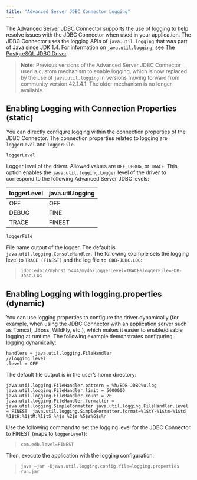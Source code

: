 ```yaml
---
title: "Advanced Server JDBC Connector Logging"
---
```


<div id="advanced_server_jdbc_connector_logging" class="registered_link"></div>


The Advanced Server JDBC Connector supports the use of logging to help resolve issues with the JDBC Connector when used in your application. The JDBC Connector uses the logging APIs of `java.util.logging` that was part of Java since JDK 1.4. For information on `java.util.logging`, see [The PostgreSQL JDBC Driver](https://jdbc.postgresql.org/documentation/head/logging.html).

> **Note:** Previous versions of the Advanced Server JDBC Connector used a custom mechanism to enable logging, which is now replaced by the use of `java.util.logging` in versions moving forward from community version 42.1.4.1. The older mechanism is no longer available.


## Enabling Logging with Connection Properties (static)



You can directly configure logging within the connection properties of the JDBC Connector. The connection properties related to logging are `loggerLevel` and `loggerFile`.

`loggerLevel`

Logger level of the driver. Allowed values are `OFF`, `DEBUG`, or `TRACE`. This option enables the `java.util.logging.Logger` level of the driver to correspond to the following Advanced Server JDBC levels:

| loggerLevel | java.util.logging |
|-------------|-------------------|
| OFF         | OFF               |
| DEBUG       | FINE              |
| TRACE       | FINEST            |

`loggerFile`

File name output of the logger. The default is `java.util.logging.ConsoleHandler`. The following example sets the logging level to `TRACE (FINEST)` and the log file `to EDB-JDBC.LOG`:

> `jdbc:edb://myhost:5444/mydb?loggerLevel=TRACE&loggerFile=EDB-JDBC.LOG`

## Enabling Logging with logging.properties (dynamic)



You can use logging properties to configure the driver dynamically (for example, when using the JDBC Connector with an application server such as Tomcat, JBoss, WildFly, etc.), which makes it easier to enable/disable logging at runtime. The following example demonstrates configuring logging dynamically:

    handlers = java.util.logging.FileHandler
    //logging level
    .level = OFF

The default file output is in the user’s home directory:

    java.util.logging.FileHandler.pattern = %h/EDB-JDBC%u.log
    java.util.logging.FileHandler.limit = 5000000
    java.util.logging.FileHandler.count = 20
    java.util.logging.FileHandler.formatter = java.util.logging.SimpleFormatter java.util.logging.FileHandler.level = FINEST  java.util.logging.SimpleFormatter.format=%1$tY-%1$tm-%1$td %1$tH:%1$tM:%1$tS %4$s %2$s %5$s%6$s%n

Use the following command to set the logging level for the JDBC Connector to FINEST (maps to `loggerLevel`):

> `com.edb.level=FINEST`

Then, execute the application with the logging configuration:

> `java –jar -Djava.util.logging.config.file=logging.properties run.jar`
